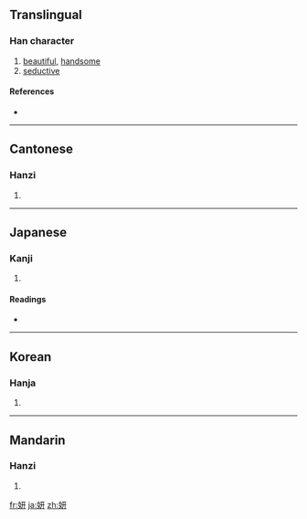 {{also|姸}}
==Translingual==

===Han character===
{{Han char|rn=38|rad=女|as=04|sn=7|four=4144<sub>0</sub>|canj=女一廿 (VMT)}}

# [[beautiful]], [[handsome]]
# [[seductive]]

====References====
* {{Han ref|kx=0256.090|dkj=06075|dj=0520.080|hdz=21029.070|uh=598D|ud=22925|bh=A7B0|bd=42928}}

----

==Cantonese==

===Hanzi===
{{yue-hanzi|jyut=|y=yin4}}

# {{defn|Cantonese|sort=女04}}

----

==Japanese==

===Kanji===
{{ja-kanji|grade=|rs=女06}}

# {{defn|Japanese|sort=女04}}

====Readings====
* {{ja-readings|on=[[けん]] (ken), [[げん]] (gen)|kun=[[うつくしい]] (utsukushii)}}

----

==Korean==

===Hanja===
{{ko-hanja|hangeul=연|rv=yeon|mr=yŏn}}

# {{defn|Korean|sort=女04}}

----

==Mandarin==

===Hanzi===
{{cmn-hanzi|pin=[[yán]] ([[yan2]])|wg=yen<sup>2</sup>}}

# {{defn|Mandarin|sort=女04}}

[[fr:妍]]
[[ja:妍]]
[[zh:妍]]